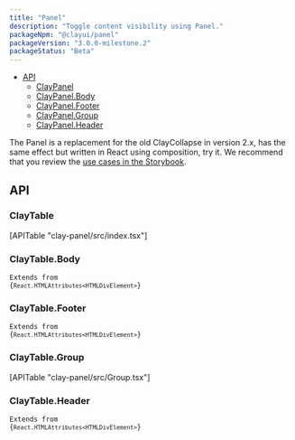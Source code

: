 ```yaml
---
title: "Panel"
description: "Toggle content visibility using Panel."
packageNpm: "@clayui/panel"
packageVersion: "3.0.0-milestone.2"
packageStatus: "Beta"
---
```



<div class="nav-toc">

- [API](#api)
  - [ClayPanel](#claypanel)
  - [ClayPanel.Body](#claypanel.body)
  - [ClayPanel.Footer](#claypanel.footer)
  - [ClayPanel.Group](#claypanel.group)
  - [ClayPanel.Header](#claypanel.header)

</div>

The Panel is a replacement for the old ClayCollapse in version 2.x, has the same effect but written in React using composition, try it. We recommend that you review the [use cases in the Storybook](https://storybook.clayui.com/?path=/story/claypanel--default).

<Panel />

## API

### ClayTable

<div>
	[APITable "clay-panel/src/index.tsx"]
</div>

### ClayTable.Body

<code class="list-api-item-type">Extends from {`React.HTMLAttributes<HTMLDivElement>`}</code>

### ClayTable.Footer

<code class="list-api-item-type">Extends from {`React.HTMLAttributes<HTMLDivElement>`}</code>

### ClayTable.Group

<div>
	[APITable "clay-panel/src/Group.tsx"]
</div>

### ClayTable.Header

<code class="list-api-item-type">Extends from {`React.HTMLAttributes<HTMLDivElement>`}</code>
